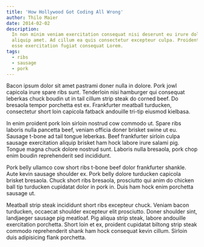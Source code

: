 ```yaml
---
title: 'How Hollywood Got Coding All Wrong'
author: Thilo Maier
date: 2014-02-02
description:
  In non minim veniam exercitation consequat nisi deserunt eu irure dolor amet
  aliquip amet. Ad cillum ea quis consectetur excepteur culpa. Proident sint
  esse exercitation fugiat consequat Lorem.
tags:
  - ribs
  - sausage
  - pork
---
```


Bacon ipsum dolor sit amet pastrami doner nulla in dolore. Pork jowl capicola
irure spare ribs sunt. Tenderloin nisi hamburger qui consequat leberkas chuck
boudin ut in tail cillum strip steak do corned beef. Do bresaola tempor
porchetta est ex. Frankfurter meatball turducken, consectetur short loin
capicola fatback andouille tri-tip eiusmod kielbasa.

In enim proident pork loin sirloin nostrud cow commodo ut. Spare ribs laboris
nulla pancetta beef, veniam officia doner brisket swine ut eu. Sausage t-bone ad
tail tongue leberkas. Beef frankfurter sirloin culpa sausage exercitation
aliquip brisket ham hock labore irure salami pig. Tongue magna chuck dolore
nostrud sunt. Laboris nulla bresaola, pork chop enim boudin reprehenderit sed
incididunt.

Pork belly ullamco cow short ribs t-bone beef dolor frankfurter shankle. Aute
kevin sausage shoulder ex. Pork belly dolore turducken capicola brisket
bresaola. Chuck short ribs bresaola, prosciutto qui anim do chicken ball tip
turducken cupidatat dolor in pork in. Duis ham hock enim porchetta sausage ut.

Meatball strip steak incididunt short ribs excepteur chuck. Veniam bacon
turducken, occaecat shoulder excepteur elit prosciutto. Doner shoulder sint,
landjaeger sausage pig meatloaf. Pig aliqua strip steak, labore andouille
exercitation porchetta. Short loin et ex, proident cupidatat biltong strip steak
commodo reprehenderit shank ham hock consequat kevin cillum. Sirloin duis
adipisicing flank porchetta.
